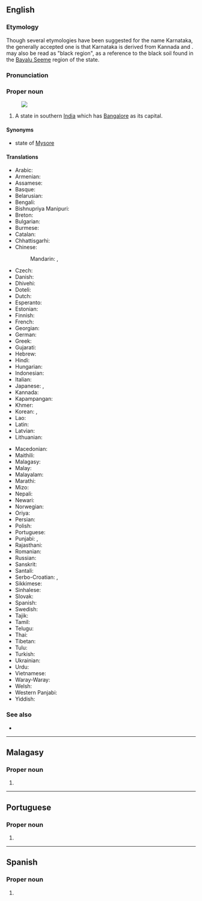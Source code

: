 {{also|Karnátaka}}
==English==
{{wikipedia}}

===Etymology===
Though several etymologies have been suggested for the name Karnataka, the generally accepted one is that Karnataka is derived from Kannada {{m|kn|ಕರು||elevated}} and {{m|kn|ನಾಡು||land}}. {{m|kn|ಕರುನಾಡು}} may also be read as "black region", as a reference to the black soil found in the [[w:Bayalu Seeme|Bayalu Seeme]] region of the state.

===Pronunciation===
{{IPA|/kəɹˈnɑːtəkə, kɑːɹ-/|lang=en}}

===Proper noun===
{{en-proper noun}}
[[Image:Karnataka in India (disputed hatched).svg|thumb|]]

# A state in southern [[India]] which has [[Bangalore]] as its capital.

====Synonyms====
* {{q|former name}} state of [[Mysore]]

====Translations====
{{trans-top|state in southern India}}
* Arabic: {{t|ar|كَارْنَاتَاكَا|f}}
* Armenian: {{t|hy|Կառնատակա|sc=Armn}}
* Assamese: {{t|as|কৰ্ণাটক|tr=karṇāṭaka}}
* Basque: {{t|eu|Karnataka}}
* Belarusian: {{t|be|Карна́така|f}}
* Bengali: {{t|bn|কর্ণাটক|sc=Beng}}
* Bishnupriya Manipuri: {{t|bpy|কর্ণাটক|sc=Beng}}
* Breton: {{t|br|Karnataka}}
* Bulgarian: {{t|bg|Карна́така|f}}
* Burmese: {{t|my|ကာနတက|sc=Mymr}}
* Catalan: {{t|ca|Karnataka}}
* Chhattisgarhi: {{t-needed|hne}}
* Chinese:
*: Mandarin: {{t+|cmn|卡納塔克邦|sc=Hani}}, {{t+|cmn|卡纳塔克邦|tr=Kǎnàtǎkè-bāng|sc=Hani}}
* Czech: {{t|cs|Karnátaka|f}}
* Danish: {{t|da|Karnataka}}
* Dhivehi: {{t|dv|ކަރްނާޓަކާ}}
* Doteli: {{t|dty|कर्नाटक|tr=karnāṭaka}}
* Dutch: {{t+|nl|Karnataka}}
* Esperanto: {{t|eo|Karnatako}}
* Estonian: {{t|et|Karnataka}}
* Finnish: {{t|fi|Karnataka}}
* French: {{t+|fr|Karnataka}}
* Georgian: {{t|ka|კარნატაკა|sc=Geor}}
* German: {{t+|de|Karnataka}}
* Greek: {{t+|el|Καρνάτακα|sc=Grek}}
* Gujarati: {{t|gu|કર્ણાટક|sc=Gujr}}
* Hebrew: {{t|he|קארנאטקה}}
* Hindi: {{t+|hi|कर्नाटक|tr=karnāṭaka}}
* Hungarian: {{t+|hu|Karnátaka}}
* Indonesian: {{t|id|Karnataka}}
* Italian: {{t|it|Karnataka}}
* Japanese: {{t|ja|カルナータカ州|tr=Karunātaka shū}}, {{t|ja|カルナータカ|tr=Karunātaka}}
* Kannada: {{t+|kn|ಕರ್ನಾಟಕ|sc=Knda}}
* Kapampangan: {{t|pam|Karnataka}}
* Khmer: {{t|km|កាណាតាកា|tr=kanataka}}
* Korean: {{t|ko|카르나타카 주|tr=Kareunataka ju}}, {{t|ko|카르나타카|tr=Kareunataka}}
* Lao: {{t-needed|lo}}
* Latin: {{t|la|Carnatica}}
* Latvian: {{t|lv|Karnātaka}}
* Lithuanian: {{t|lt|Karnataka}}
{{trans-mid}}
* Macedonian: {{t|mk|Карнатака}}
* Maithili: {{t|mai|कर्नाटका|tr=karnāṭakā}}
* Malagasy: {{t|mg|Karnataka}}
* Malay: {{t|ms|Karnataka}}
* Malayalam: {{t|ml|കര്ണാടക|sc=Mlym}}
* Marathi: {{t|mr|कर्नाटक|sc=Deva}}
* Mizo: {{t-needed|lus}}
* Nepali: {{t|ne|कर्नाटक}}
* Newari: {{t|new|कर्नाटक}}
* Norwegian: {{t+|no|Karnataka}}
* Oriya: {{t|or|କର୍ଣ୍ଣାଟକ|sc=Orya}}
* Persian: {{t|fa|کارناتاکا}}
* Polish: {{t|pl|Karnataka}}
* Portuguese: {{t|pt|Karnataka}}
* Punjabi: {{t|pa|کرناٹک|sc=pa-Arab}}, {{t+|pa|ਕਰਨਾਟਕ|sc=Guru}}
* Rajasthani: {{t-needed|raj}}
* Romanian: {{t|ro|Karnataka}}
* Russian: {{t+|ru|Карна́така|f}}
* Sanskrit: {{t+|sa|कर्णाटक}}
* Santali: {{t-needed|sat}}
* Serbo-Croatian: {{t|sh|Карнатака|sc=Cyrl}}, {{t|sh|Karnataka}}
* Sikkimese: {{t-needed|sip}}
* Sinhalese: {{t-needed|si}}
* Slovak: {{t|sk|Karnátaka}}
* Spanish: {{t|es|Karnataka}}
* Swedish: {{t|sv|Karnataka}}
* Tajik: {{t|tg|Карнотако|sc=Cyrl}}
* Tamil: {{t+|ta|கர்நாடகம்}}
* Telugu: {{t+|te|కర్ణాటక|sc=Telu}}
* Thai: {{t|th|รัฐกรณาฏกะ|tr=rát gon-nâat-gà}}
* Tibetan: {{t|bo|ཁར་ན་ཀྲ་ཁཱ}}
* Tulu: {{t|tcy|ಕರ್ನಾಟಕ|tr=karnāṭaka}}
* Turkish: {{t|tr|Karnataka}}
* Ukrainian: {{t|uk|Карна́така|f}}
* Urdu: {{t|ur|کرناٹک}}
* Vietnamese: {{t|vi|Karnataka}}
* Waray-Waray: {{t|war|Karnataka}}
* Welsh: {{t|cy|Karnataka}}
* Western Panjabi: {{t|pnb|کرناتک|tr=karnātak}}
* Yiddish: {{t|yi|קאַרנאַטאַקאַ}}
{{trans-bottom}}

===See also===
* {{list:states of India/en}}

----

==Malagasy==

===Proper noun===
{{head|mg|proper noun}}

# {{l|en|Karnataka}}

----

==Portuguese==

===Proper noun===
{{pt-proper noun}}

# {{place|pt|state|c/India|t1=Karnataka}}

----

==Spanish==
{{wikipedia|lang=es}}

===Proper noun===
{{es-proper noun|f}}

# {{l|en|Karnataka}} {{gloss|state in southern India}}